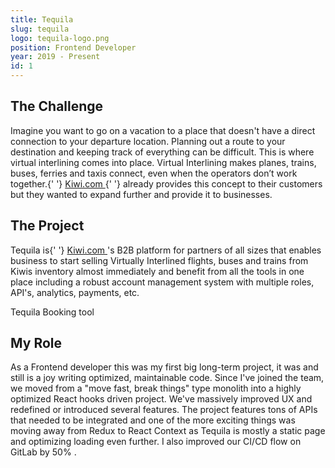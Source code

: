 ```yaml
---
title: Tequila
slug: tequila
logo: tequila-logo.png
position: Frontend Developer
year: 2019 - Present
id: 1
---
```


<h2 looksLike="h3">The Challenge</h2>
<p>
  Imagine you want to go on a vacation to a place that doesn't have a direct connection to your
  departure location. Planning out a route to your destination and keeping track of everything can
  be difficult. This is where virtual interlining comes into place. Virtual Interlining makes
  planes, trains, buses, ferries and taxis connect, even when the operators don’t work together.{' '}
  <a href="https://kiwi.com" rel="noreferrer noopener" target="_blank">
    Kiwi.com
  </a>{' '}
  already provides this concept to their customers but they wanted to expand further and provide it
  to businesses.
</p>
<h2 looksLike="h3">The Project</h2>

<p>
  Tequila is{' '}
  <a href="kiwi.com" rel="noreferrer noopener" target="_blank">
    Kiwi.com
  </a>
  's B2B platform for partners of all sizes that enables business to start selling Virtually Interlined
  flights, buses and trains from Kiwis inventory almost immediately and benefit from all the tools in
  one place including a robust account management system with multiple roles, API's, analytics, payments,
  etc.
</p>

<label>Tequila Booking tool</label>

<h2 looksLike="h3">My Role</h2>

As a <highlight>Frontend developer</highlight> this was my first big long-term project, it was and still is a joy <highlight>writing optimized,
maintainable code.</highlight> Since I've joined the team, we moved from a "move fast, break things" type monolith
into a highly optimized <highlight>React hooks</highlight> driven project. We've <highlight>massively improved UX</highlight> and redefined or introduced
several features. The project features <highlight>tons of APIs</highlight> that needed to be integrated and one of the more
exciting things was moving away from Redux to React Context as Tequila is mostly a static page and optimizing
loading even further. I also <highlight> improved our CI/CD flow </highlight> on GitLab <highlight>by 50% </highlight>.
